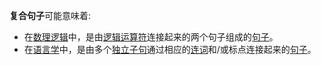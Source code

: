 '''复合句子'''可能意味着:
*在[[数理逻辑|数理逻辑]]中，是由[[逻辑运算符|逻辑运算符]]连接起来的两个句子组成的[[句子_(数理逻辑)|句子]]。
*在[[语言学|语言学]]中，是由多个[[独立子句|独立子句]]通过相应的[[连词|连词]]和/或标点连接起来的[[句子|句子]]。

{{disambig|F|Cat=四字作品消歧义}}
